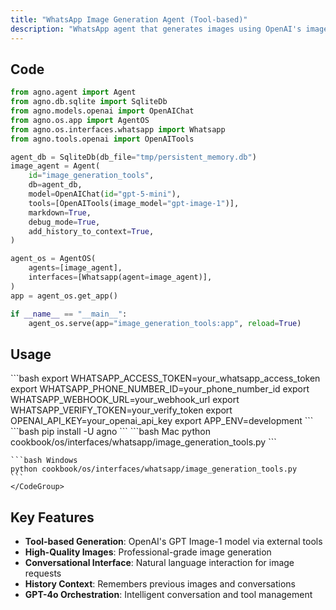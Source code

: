 ```yaml
---
title: "WhatsApp Image Generation Agent (Tool-based)"
description: "WhatsApp agent that generates images using OpenAI's image generation tools"
---
```


## Code

```python cookbook/os/interfaces/whatsapp/image_generation_tools.py
from agno.agent import Agent
from agno.db.sqlite import SqliteDb
from agno.models.openai import OpenAIChat
from agno.os.app import AgentOS
from agno.os.interfaces.whatsapp import Whatsapp
from agno.tools.openai import OpenAITools

agent_db = SqliteDb(db_file="tmp/persistent_memory.db")
image_agent = Agent(
    id="image_generation_tools",
    db=agent_db,
    model=OpenAIChat(id="gpt-5-mini"),
    tools=[OpenAITools(image_model="gpt-image-1")],
    markdown=True,
    debug_mode=True,
    add_history_to_context=True,
)

agent_os = AgentOS(
    agents=[image_agent],
    interfaces=[Whatsapp(agent=image_agent)],
)
app = agent_os.get_app()

if __name__ == "__main__":
    agent_os.serve(app="image_generation_tools:app", reload=True)
```

## Usage

<Steps>
  <Snippet file="create-venv-step.mdx" />

  <Step title="Set Environment Variables">
    ```bash
    export WHATSAPP_ACCESS_TOKEN=your_whatsapp_access_token
    export WHATSAPP_PHONE_NUMBER_ID=your_phone_number_id
    export WHATSAPP_WEBHOOK_URL=your_webhook_url
    export WHATSAPP_VERIFY_TOKEN=your_verify_token
    export OPENAI_API_KEY=your_openai_api_key
    export APP_ENV=development
    ```
  </Step>

  <Step title="Install libraries">
    ```bash
    pip install -U agno
    ```
  </Step>

  <Step title="Run Example">
    <CodeGroup>
    ```bash Mac
    python cookbook/os/interfaces/whatsapp/image_generation_tools.py
    ```

    ```bash Windows
    python cookbook/os/interfaces/whatsapp/image_generation_tools.py
    ```
    </CodeGroup>
  </Step>
</Steps>

## Key Features

- **Tool-based Generation**: OpenAI's GPT Image-1 model via external tools
- **High-Quality Images**: Professional-grade image generation
- **Conversational Interface**: Natural language interaction for image requests  
- **History Context**: Remembers previous images and conversations
- **GPT-4o Orchestration**: Intelligent conversation and tool management

